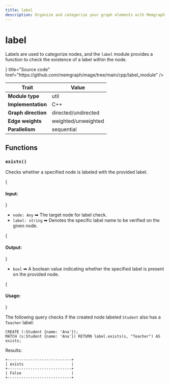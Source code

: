 ```yaml
---
title: label
description: Organize and categorize your graph elements with Memgraph's Label class, which adds labels to nodes and edges. Make sure to regularly check our documentation to enhance your graph data management.
---
```



# label

Labels are used to categorize nodes, and the `label` module provides a function
to check the existence of a label within the node.

<Cards>
  <Cards.Card
    icon={<GitHub />}
    title="Source code"
    href="https://github.com/memgraph/mage/tree/main/cpp/label_module"
  />
</Cards>

| Trait               | Value               |
| ------------------- | ------------------- |
| **Module type**     | util                |
| **Implementation**  | C++                 |
| **Graph direction** | directed/undirected |
| **Edge weights**    | weighted/unweighted |
| **Parallelism**     | sequential          |

## Functions

### `exists()`

Checks whether a specified node is labeled with the provided label.

{<h4 className="custom-header"> Input: </h4>}

- `node: Any` ➡ The target node for label check.
- `label: string` ➡ Denotes the specific label name to be verified on the given node. 

{<h4 className="custom-header"> Output: </h4>}

- `bool` ➡ A boolean value indicating whether the specified label is present on
  the provided node. 

{<h4 className="custom-header"> Usage: </h4>}

The following query checks if the created node labeled `Student` also has a
`Teacher` label:

```cypher
CREATE (:Student {name: 'Ana'});
MATCH (s:Student {name: 'Ana'}) RETURN label.exists(s, "Teacher") AS exists;
```
Results:

```plaintext
+----------------------------+
| exists                     |
+----------------------------+
| False                      |
+----------------------------+
```
